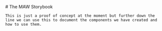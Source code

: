
<Meta title="The MAW Storybook" />

<div className="sb-container">
  <div className='sb-section-title'>
    # The MAW Storybook

    This is just a proof of concept at the moment but further down the line we can use this to document the components we have created and how to use them.
  </div>
</div>

<style>
  {`
  .sb-container {
    margin-bottom: 48px;
  }

  .sb-section-title {
    margin-bottom: 32px;
  }
  `}
</style>
